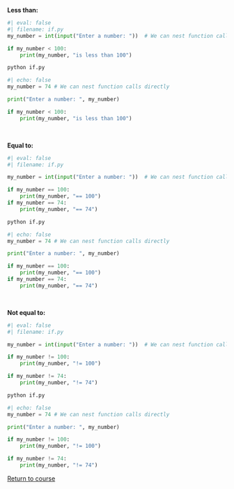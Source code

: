 
**Less than:**

```python
#| eval: false
#| filename: if.py
my_number = int(input("Enter a number: "))  # We can nest function calls directly

if my_number < 100:
    print(my_number, "is less than 100")
```


```.bash
python if.py
```

```python
#| echo: false
my_number = 74 # We can nest function calls directly

print("Enter a number: ", my_number)

if my_number < 100:
    print(my_number, "is less than 100")
```

<br/>

**Equal to:**


```python
#| eval: false
#| filename: if.py

my_number = int(input("Enter a number: "))  # We can nest function calls directly

if my_number == 100:
    print(my_number, "== 100")
if my_number == 74:
    print(my_number, "== 74")
```


```.bash
python if.py
```

```python
#| echo: false
my_number = 74 # We can nest function calls directly

print("Enter a number: ", my_number)

if my_number == 100:
    print(my_number, "== 100")
if my_number == 74:
    print(my_number, "== 74")
```


<br/>

**Not equal to:**

```python
#| eval: false
#| filename: if.py

my_number = int(input("Enter a number: "))  # We can nest function calls directly

if my_number != 100:
    print(my_number, "!= 100")

if my_number != 74:
    print(my_number, "!= 74")
```


```.bash
python if.py
```

```python
#| echo: false
my_number = 74 # We can nest function calls directly

print("Enter a number: ", my_number)

if my_number != 100:
    print(my_number, "!= 100")

if my_number != 74:
    print(my_number, "!= 74")
```

[Return to course](../pages/05-conditionals.qmd#exercise-2)
